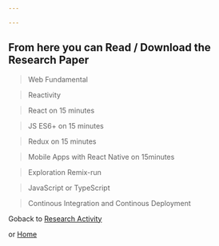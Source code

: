 ---

---
From here you can Read / Download the Research Paper
---

> Web Fundamental

> Reactivity

> React on 15 minutes

> JS ES6+ on 15 minutes

> Redux on 15 minutes

> Mobile Apps with React Native on 15minutes

> Exploration Remix-run

> JavaScript or TypeScript

> Continous Integration and Continous Deployment

Goback to [Research Activity](../)

or [Home](../../)